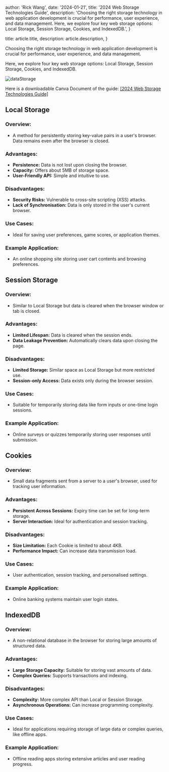 
  author: 'Rick Wang',
  date: '2024-01-21',
  title: '2024 Web Storage Technologies Guide',
  description:
    'Choosing the right storage technology in web application development is crucial for performance, user experience, and data management. Here, we explore four key web storage options: Local Storage, Session Storage, Cookies, and IndexedDB.',
}

  title: article.title,
  description: article.description,
}


Choosing the right storage technology in web application development is crucial for performance, user experience, and data management. 

Here, we explore four key web storage options: Local Storage, Session Storage, Cookies, and IndexedDB.

<Image src={dataStorage} alt="dataStorage" />

Here is a downloadable Canva Document of the guide: <a href="https://www.canva.com/design/DAF1Le_bxaU/oEX58cYLuazA6ZoUBtT-Fg/edit?utm_content=DAF1Le_bxaU&utm_campaign=designshare&utm_medium=link2&utm_source=sharebutton"> [2024 Web Storage Technologies Guide] </a>

## Local Storage
### Overview:
- A method for persistently storing key-value pairs in a user's browser. Data remains even after the browser is closed.
### Advantages:
- **Persistence:** Data is not lost upon closing the browser.
- **Capacity:** Offers about 5MB of storage space.
- **User-Friendly API:** Simple and intuitive to use.
### Disadvantages:
- **Security Risks:** Vulnerable to cross-site scripting (XSS) attacks.
- **Lack of Synchronisation:** Data is only stored in the user's current browser.
### Use Cases:
- Ideal for saving user preferences, game scores, or application themes.
### Example Application:
- An online shopping site storing user cart contents and browsing preferences.

## Session Storage
### Overview:
- Similar to Local Storage but data is cleared when the browser window or tab is closed.
### Advantages:
- **Limited Lifespan:** Data is cleared when the session ends.
- **Data Leakage Prevention:** Automatically clears data upon closing the page.
### Disadvantages:
- **Limited Storage:** Similar space as Local Storage but more restricted use.
- **Session-only Access:** Data exists only during the browser session.
### Use Cases:
- Suitable for temporarily storing data like form inputs or one-time login sessions.
### Example Application:
- Online surveys or quizzes temporarily storing user responses until submission.

## Cookies
### Overview:
- Small data fragments sent from a server to a user's browser, used for tracking user information.
### Advantages:
- **Persistent Across Sessions:** Expiry time can be set for long-term storage.
- **Server Interaction:** Ideal for authentication and session tracking.
### Disadvantages:
- **Size Limitation:** Each Cookie is limited to about 4KB.
- **Performance Impact:** Can increase data transmission load.
### Use Cases:
- User authentication, session tracking, and personalised settings.
### Example Application:
- Online banking systems maintain user login states.

## IndexedDB
### Overview:
- A non-relational database in the browser for storing large amounts of structured data.
### Advantages:
- **Large Storage Capacity:** Suitable for storing vast amounts of data.
- **Complex Queries:** Supports transactions and indexing.
### Disadvantages:
- **Complexity:** More complex API than Local or Session Storage.
- **Asynchronous Operations:** Can increase programming complexity.
### Use Cases:
- Ideal for applications requiring storage of large data or complex queries, like offline apps.
### Example Application:
- Offline reading apps storing extensive articles and user reading progress.